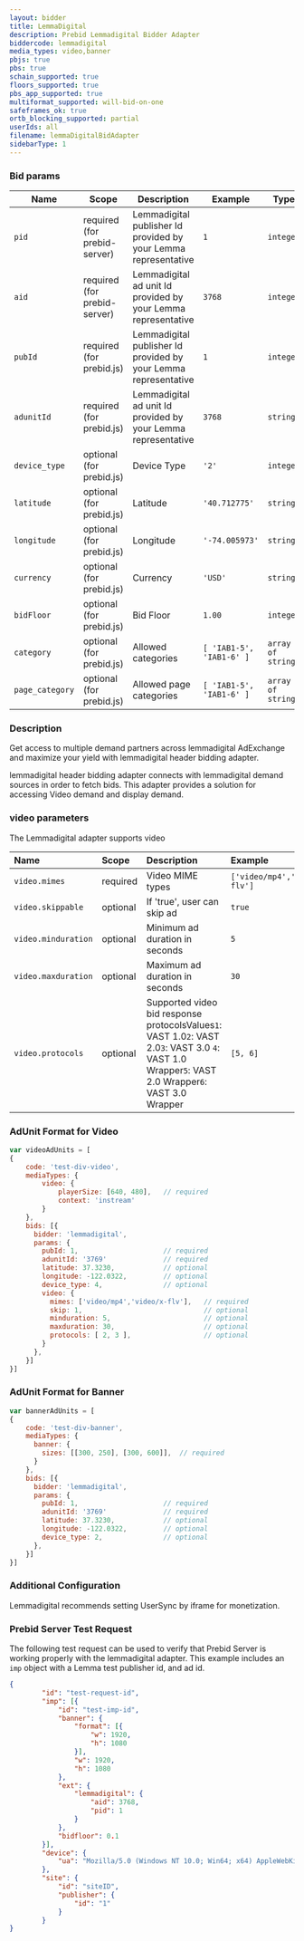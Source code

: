 ```yaml
---
layout: bidder
title: LemmaDigital
description: Prebid Lemmadigital Bidder Adapter
biddercode: lemmadigital
media_types: video,banner
pbjs: true
pbs: true
schain_supported: true
floors_supported: true
pbs_app_supported: true
multiformat_supported: will-bid-on-one
safeframes_ok: true
ortb_blocking_supported: partial
userIds: all
filename: lemmaDigitalBidAdapter
sidebarType: 1
---
```


### Bid params


| Name  | Scope    | Description                     | Example  | Type      |
|-------|----------|---------------------------------|----------|-----------|
| `pid` | required (for prebid-server) | Lemmadigital publisher Id provided by your Lemma representative   | `1` | `integer` |
| `aid` | required (for prebid-server) | Lemmadigital ad unit Id provided by your Lemma representative   | `3768` | `integer` |
| `pubId` | required (for prebid.js) | Lemmadigital publisher Id provided by your Lemma representative   | `1` | `integer` |
| `adunitId` | required (for prebid.js) | Lemmadigital ad unit Id provided by your Lemma representative   | `3768` | `string` |
| `device_type`         | optional (for prebid.js) | Device Type              | `'2'`             | `integer` |
| `latitude`         | optional (for prebid.js) | Latitude              | `'40.712775'`             | `string` |
| `longitude`         | optional (for prebid.js) | Longitude             | `'-74.005973'`            | `string` |
| `currency`         | optional (for prebid.js) | Currency             | `'USD'`            | `string` |
| `bidFloor`         | optional (for prebid.js) | Bid Floor             | `1.00`            | `integer` |
| `category`         | optional (for prebid.js) | Allowed categories             | `[ 'IAB1-5', 'IAB1-6' ]`            | `array of strings` |
| `page_category`         | optional (for prebid.js) | Allowed page categories             | `[ 'IAB1-5', 'IAB1-6' ]`            | `array of strings` |

### Description

Get access to multiple demand partners across lemmadigital AdExchange and maximize your yield with lemmadigital header bidding adapter.

lemmadigital header bidding adapter connects with lemmadigital demand sources in order to fetch bids. This adapter provides a solution for accessing Video demand and display demand.

### video parameters

The Lemmadigital adapter supports video


| Name                   | Scope    | Description                                                 | Example |
| :----------------------| :------- | :---------------------------------------------------------- | :------ |
| `video.mimes`          | required | Video MIME types                                            | `['video/mp4','video/x-flv']` |
| `video.skippable`      | optional | If 'true', user can skip ad                                 | `true` |
| `video.minduration`    | optional | Minimum ad duration in seconds                              | `5` |
| `video.maxduration`    | optional | Maximum ad duration in seconds                              | `30` |
| `video.protocols`      | optional |  Supported video bid response protocolsValues`1`: VAST 1.0`2`: VAST 2.0`3`: VAST 3.0 `4`: VAST 1.0 Wrapper`5`: VAST 2.0 Wrapper`6`: VAST 3.0 Wrapper            | `[5, 6]` |

### AdUnit Format for Video

```javascript
var videoAdUnits = [
{
    code: 'test-div-video',
    mediaTypes: {
        video: {
            playerSize: [640, 480],   // required
            context: 'instream'
        }
    },
    bids: [{
      bidder: 'lemmadigital',
      params: {
        pubId: 1,                     // required
        adunitId: '3769'              // required
        latitude: 37.3230,            // optional
        longitude: -122.0322,         // optional
        device_type: 4,               // optional
        video: {
          mimes: ['video/mp4','video/x-flv'],   // required
          skip: 1,                              // optional
          minduration: 5,                       // optional
          maxduration: 30,                      // optional
          protocols: [ 2, 3 ],                  // optional
        }
      },
    }]
}]
```

### AdUnit Format for Banner

```javascript
var bannerAdUnits = [
{
    code: 'test-div-banner',
    mediaTypes: {
      banner: {
        sizes: [[300, 250], [300, 600]],  // required
      }
    },
    bids: [{
      bidder: 'lemmadigital',
      params: {
        pubId: 1,                     // required
        adunitId: '3769'              // required
        latitude: 37.3230,            // optional
        longitude: -122.0322,         // optional
        device_type: 2,               // optional
      },
    }]
}]
```

### Additional Configuration

Lemmadigital recommends setting UserSync by iframe for monetization.

### Prebid Server Test Request

The following test request can be used to verify that Prebid Server is working properly with the lemmadigital adapter. This example includes an `imp` object with a Lemma test publisher id, and ad id.

```json
{
        "id": "test-request-id",
        "imp": [{
            "id": "test-imp-id",
            "banner": {
                "format": [{
                    "w": 1920,
                    "h": 1080
                }],
                "w": 1920,
                "h": 1080
            },
            "ext": {
                "lemmadigital": {
                    "aid": 3768,
                    "pid": 1
                }
            },
            "bidfloor": 0.1
        }],
        "device": {
            "ua": "Mozilla/5.0 (Windows NT 10.0; Win64; x64) AppleWebKit/537.36 (KHTML, like Gecko) Chrome/63.0.3239.132 Safari/537.36"
        },
        "site": {
            "id": "siteID",
            "publisher": {
                "id": "1"
            }
        }
}
```
